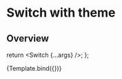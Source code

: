 

<Meta title="Components/Forms/Switch" component={Switch} />

# Switch with theme

## Overview

  return <Switch {...args} />;
};

<Canvas>
  <Story
    name="Switch"
    args={{
      variant: 'default',
    }}
    argTypes={{
      variant: {
        options: ['themeSwitch', 'default'],
        control: 'select',
      },
    }}
  >
    {Template.bind({})}
  </Story>
</Canvas>
